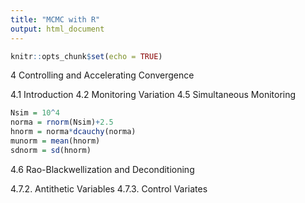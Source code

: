 ---
title: "MCMC with R"
output: html_document
---

```{r setup, include=FALSE}
knitr::opts_chunk$set(echo = TRUE)
```




4 Controlling and Accelerating Convergence

4.1 Introduction
4.2 Monitoring Variation
4.5 Simultaneous Monitoring

```{r}

Nsim = 10^4
norma = rnorm(Nsim)+2.5
hnorm = norma*dcauchy(norma)
munorm = mean(hnorm)
sdnorm = sd(hnorm)

```





4.6 Rao-Blackwellization and Deconditioning

4.7.2. Antithetic Variables
4.7.3. Control Variates








